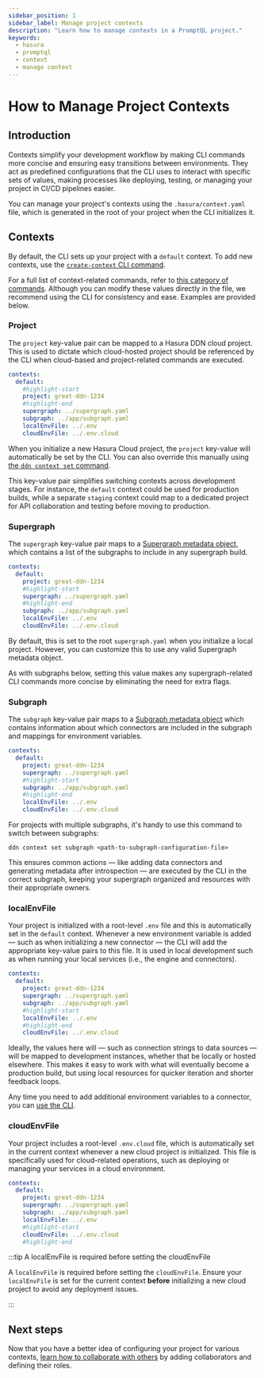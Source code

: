 ```yaml
---
sidebar_position: 1
sidebar_label: Manage project contexts
description: "Learn how to manage contexts in a PromptQL project."
keywords:
  - hasura
  - promptql
  - context
  - manage context
---
```


# How to Manage Project Contexts

## Introduction

Contexts simplify your development workflow by making CLI commands more concise and ensuring easy transitions between
environments. They act as predefined configurations that the CLI uses to interact with specific sets of values, making
processes like deploying, testing, or managing your project in CI/CD pipelines easier.

You can manage your project's contexts using the `.hasura/context.yaml` file, which is generated in the root of your
project when the CLI initializes it.

## Contexts

By default, the CLI sets up your project with a `default` context. To add new contexts, use the
[`create-context` CLI command](/reference/cli/commands/ddn_context_create-context.mdx).

For a full list of context-related commands, refer to
[this category of commands](/reference/cli/commands/ddn_context.mdx). Although you can modify these values directly in
the file, we recommend using the CLI for consistency and ease. Examples are provided below.

### Project

The `project` key-value pair can be mapped to a Hasura DDN cloud project. This is used to dictate which cloud-hosted
project should be referenced by the CLI when cloud-based and project-related commands are executed.

```yaml title="When the default context is set, the great-ddn-1234 project will be used by the CLI:"
contexts:
  default:
    #highlight-start
    project: great-ddn-1234
    #highlight-end
    supergraph: ../supergraph.yaml
    subgraph: ../app/subgraph.yaml
    localEnvFile: ../.env
    cloudEnvFile: ../.env.cloud
```

When you initialize a new Hasura Cloud project, the `project` key-value will automatically be set by the CLI. You can
also override this manually using [the `ddn context set` command](/reference/cli/commands/ddn_context_set.mdx).

This key-value pair simplifies switching contexts across development stages. For instance, the `default` context could
be used for production builds, while a separate `staging` context could map to a dedicated project for API collaboration
and testing before moving to production.

### Supergraph

The `supergraph` key-value pair maps to a
[Supergraph metadata object](reference/metadata-reference/build-configs.mdx#supergraph-supergraph), which contains a
list of the subgraphs to include in any supergraph build.

```yaml title="When the default context is set, the root supergraph.yaml will be used by the CLI:"
contexts:
  default:
    project: great-ddn-1234
    #highlight-start
    supergraph: ../supergraph.yaml
    #highlight-end
    subgraph: ../app/subgraph.yaml
    localEnvFile: ../.env
    cloudEnvFile: ../.env.cloud
```

By default, this is set to the root `supergraph.yaml` when you initialize a local project. However, you can customize
this to use any valid Supergraph metadata object.

As with subgraphs below, setting this value makes any supergraph-related CLI commands more concise by eliminating the
need for extra flags.

### Subgraph

The `subgraph` key-value pair maps to a
[Subgraph metadata object](reference/metadata-reference/build-configs.mdx#subgraph-subgraph) which contains information
about which connectors are included in the subgraph and mappings for environment variables.

```yaml title="With the configuration below, if the current context is default, the app/subgraph.yaml configuration file will be used:"
contexts:
  default:
    project: great-ddn-1234
    supergraph: ../supergraph.yaml
    #highlight-start
    subgraph: ../app/subgraph.yaml
    #highlight-end
    localEnvFile: ../.env
    cloudEnvFile: ../.env.cloud
```

For projects with multiple subgraphs, it's handy to use this command to switch between subgraphs:

```ddn
ddn context set subgraph <path-to-subgraph-configuration-file>
```

This ensures common actions — like adding data connectors and generating metadata after introspection — are executed by
the CLI in the correct subgraph, keeping your supergraph organized and resources with their appropriate owners.

### localEnvFile

Your project is initialized with a root-level `.env` file and this is automatically set in the `default` context.
Whenever a new environment variable is added — such as when initializing a new connector — the CLI will add the
appropriate key-value pairs to this file. It is used in local development such as when running your local services
(i.e., the engine and connectors).

```yaml title="When the default context is set, the root .env file will be used by the CLI for any local development commands:"
contexts:
  default:
    project: great-ddn-1234
    supergraph: ../supergraph.yaml
    subgraph: ../app/subgraph.yaml
    #highlight-start
    localEnvFile: ../.env
    #highlight-end
    cloudEnvFile: ../.env.cloud
```

Ideally, the values here will — such as connection strings to data sources — will be mapped to development instances,
whether that be locally or hosted elsewhere. This makes it easy to work with what will eventually become a production
build, but using local resources for quicker iteration and shorter feedback loops.

Any time you need to add additional environment variables to a connector, you can
[use the CLI](/reference/cli/commands/ddn_connector_env_add.mdx).

### cloudEnvFile

Your project includes a root-level `.env.cloud` file, which is automatically set in the current context whenever a new
cloud project is initialized. This file is specifically used for cloud-related operations, such as deploying or managing
your services in a cloud environment.

```yaml title="When the default context is set, the root .env.cloud file will be used by the CLI for any cloud-related commands:"
contexts:
  default:
    project: great-ddn-1234
    supergraph: ../supergraph.yaml
    subgraph: ../app/subgraph.yaml
    localEnvFile: ../.env
    #highlight-start
    cloudEnvFile: ../.env.cloud
    #highlight-end
```

:::tip A localEnvFile is required before setting the cloudEnvFile

A `localEnvFile` is required before setting the `cloudEnvFile`. Ensure your `localEnvFile` is set for the current
context **before** initializing a new cloud project to avoid any deployment issues.

:::

## Next steps

Now that you have a better idea of configuring your project for various contexts,
[learn how to collaborate with others](/project-configuration/project-management/manage-collaborators.mdx) by adding
collaborators and defining their roles.
